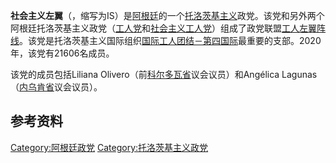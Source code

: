 {{Infobox political party
|name          = 社会主义左翼
|native_name   = Izquierda Socialista
|colorcode     = #ed4d57
|president     = 
|logo          = Izquierda Socialista.jpg
|abbreviation  = IS
|foundation    = {{start date and age|2006|09|21}}<ref name=10anos>{{cite web|url=https://izquierdasocialista.org.ar/index.php/noticias/aniversario/4144-hace-10-anos-nacia-izquierda-socialista|work=Izquierda Socialista|title=Hace 10 años nacía Izquierda Socialista|date=2006-09-21|access-date=2021-06-23|language=es}}</ref>
|youth_wing    = Juventud de Izquierda Socialista
|student_wing  = 
|womens_wing   = Isadora
|national      = [[工人左翼阵线－团结|工人左翼阵线－团结]]<ref name=infobae>{{cite web|url=https://www.infobae.com/politica/2021/05/30/sin-sorpresas-en-candidaturas-la-izquierda-prepara-una-campana-dirigida-al-descontento-social/|work={{tsl|en|Infobae||Infobae}}|title=Sin sorpresas en candidaturas, la izquierda prepara una campaña dirigida al descontento social|last=Piscetta|first=Juan|date=2021-05-30|access-date=2021-06-23|language=es}}</ref>
|split         = [[工人社会主义运动_(阿根廷)|工人社会主义运动]]<ref name=10anos/>
|international = [[国际工人团结－第四国际|国际工人团结－第四国际]]<ref>{{cite web|url=https://uit-ci.org/|website=uit-ci.org|title=UIT-CI|language=es|access-date=2021-06-23}}</ref>
|ideology      = [[托洛茨基主义|托洛茨基主义]]<ref name=infobae/>
|position      = [[極左派|極左派]]
|membership_year = 2017
|membership    = {{increase}} 30,523<ref>{{cite web|url=https://www.electoral.gob.ar/nuevo/paginas/datos/afiliacionesdatos.php|title=AFILIACIONES A LOS PARTIDOS POLITICOS|website=electoral.gob.ar|language=es|accessdate=2020-05-14}}</ref><ref>{{cite web|url=https://www.electoral.gov.ar/pdf/afiliados_1er_semestre_2016.pdf|website=electoral.gob.ar|language=es|title=Estadística de Afiliados|date=2016|accessdate=2020-05-14}}</ref>
|newspaper     = El Socialista
|headquarters  =[[阿根廷|阿根廷]][[布宜諾斯艾利斯|布宜諾斯艾利斯]]
|seats1_title  = [[阿根廷国家众议院|阿根廷国家众议院]]议席
|seats1        = {{Composition bar|2|257|hex=#ed4d57}}
|seats2_title  = [[阿根廷国家参议院|阿根廷国家参议院]]议席
|seats2        = {{Composition bar|0|72|hex=#ed4d57}}
|colours       = {{colorbox|#ed4d57}} [[红色|红色]]
|website       = [https://izquierdasocialista.org.ar/2020/ izquierdasocialista.org.ar]
|country       = 阿根廷
}}
'''社会主义左翼'''（{{lang-es|Izquierda Socialista}}，缩写为IS）是[[阿根廷|阿根廷]]的一个[[托洛茨基主义|托洛茨基主义]]政党。该党和另外两个阿根廷托洛茨基主义政党（[[工人党_(阿根廷)|工人党]]和[[社会主义工人党_(阿根廷)|社会主义工人党]]）组成了政党联盟[[工人左翼阵线|工人左翼阵线]]。该党是托洛茨基主义国际组织[[国际工人团结－第四国际|国际工人团结－第四国际]]最重要的支部。2020年，该党有21606名成员。

该党的成员包括Liliana Olivero（前[[科尔多瓦省_(阿根廷)|科尔多瓦省]]议会议员）和Angélica Lagunas（[[内乌肯省|内乌肯省]]议会议员）。

==参考资料==
{{refs}}

{{阿根廷政党}}

[[Category:阿根廷政党|Category:阿根廷政党]]
[[Category:托洛茨基主义政党|Category:托洛茨基主义政党]]
